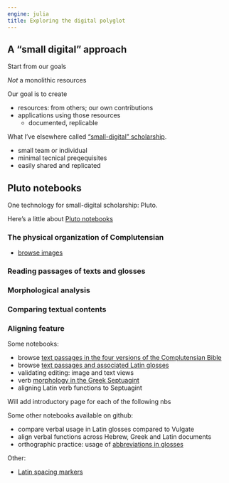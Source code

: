 ```yaml
---
engine: julia
title: Exploring the digital polyglot
---
```



## A "small digital" approach



Start from our goals


*Not* a monolithic resources

Our goal is to create  

- resources: from others; our own contributions
- applications using those resources
   - documented, replicable

What I've elsewhere called ["small-digital" scholarship](https://neelsmith.quarto.pub/posts/2024-10-28-small-digital/index.html).

- small team or individual
- minimal tecnical preqequisites
- easily shared and replicated


## Pluto notebooks

One technology for small-digital scholarship: Pluto.

Here's a little about [Pluto notebooks](./pluto/)



### The physical organization of Complutensian

- [browse images](./imagebrowsing/)

### Reading passages of texts and glosses

### Morphological analysis


### Comparing  textual contents

### Aligning feature



Some notebooks:


- browse [text passages in the four versions of the Complutensian Bible](./alignedpassages/)
- browse [text passages and associated Latin glosses](./aligned-with-glosses/)
- validating editing: image and text views
- verb [morphology in the Greek Septuagint](./greek-verbs/)
- aligning Latin verb functions to Septuagint

:::{.callout-warning title="Work in progress"}
Will add introductory page for each of the following nbs
:::

Some other notebooks available on github:



- compare verbal usage in Latin glosses compared to Vulgate
- align verbal functions across Hebrew, Greek and Latin documents
- orthographic practice: usage of [abbreviations in glosses](./abbreviations/)

Other:

- [Latin spacing markers](./spacing-markers/)